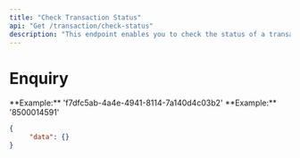 ```yaml
---
title: "Check Transaction Status"
api: "Get /transaction/check-status"
description: "This endpoint enables you to check the status of a transaction."
---
```


# Enquiry

<ParamField body="orgId" type="string" required>
	**Example:** 'f7dfc5ab-4a4e-4941-8114-7a140d4c03b2'
</ParamField>

<ParamField body="reference" type="string" required>
	**Example:** '8500014591'
</ParamField>

<ResponseExample>

```json
{
	 "data": {}
}
```

</ResponseExample>